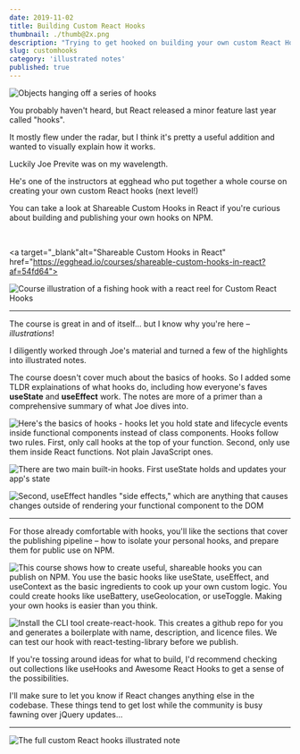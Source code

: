 ```yaml
---
date: 2019-11-02
title: Building Custom React Hooks
thumbnail: ./thumb@2x.png
description: "Trying to get hooked on building your own custom React Hooks?"
slug: customhooks
category: 'illustrated notes'
published: true
---
```


<NotesContainer>

<TwoCol>

<span>

![Objects hanging off a series of hooks](./thumb@2x.png)

</span>

<span>

You probably haven't heard, but <Link to="https://reactjs.org/docs/hooks-intro.html">React</Link> released a minor feature last year called "hooks".

It mostly flew under the radar, but I think it's pretty a useful addition and wanted to visually explain how it works.

</span>

</TwoCol>

Luckily <Link to="https://twitter.com/jsjoeio">Joe Previte</Link> was on my wavelength.

He's one of the instructors at <Link to="https://egghead.io/">egghead</Link> who put together a whole course on creating your own custom React hooks (next level!)



You can take a look at <Link to="https://egghead.io/courses/shareable-custom-hooks-in-react?af=54fd64">Shareable Custom Hooks in React</Link> if you're curious about building and publishing your own hooks on NPM.

<br />

<a target="_blank"alt="Shareable Custom Hooks in React" href="https://egghead.io/courses/shareable-custom-hooks-in-react?af=54fd64">

![Course illustration of a fishing hook with a react reel for Custom React Hooks](./shareable-custom-hooks-in-react.png)

</a>

---

The course is great in and of itself... but I know why you're here – _illustrations_!

I diligently worked through Joe's material and turned a few of the  highlights into illustrated notes.

The course doesn't cover much about the basics of hooks. So I added some TLDR explainations of what hooks do, including how everyone's faves **useState** and **useEffect** work.
The notes are more of a primer than a comprehensive summary of what Joe dives into.

![Here's the basics of hooks - hooks let you hold state and lifecycle events inside functional components instead of class components. Hooks follow two rules. First, only call hooks at the top of your function. Second, only use them inside React functions. Not plain JavaScript ones.](./customhooks-1.png)

![There are two main built-in hooks. First useState holds and updates your app's state](./customhooks-2.png)

![Second, useEffect handles "side effects," which are anything that causes changes outside of rendering your functional component to the DOM](./customhooks-3.png)

---

For those already comfortable with hooks, you'll like the sections that cover the publishing pipeline – how to isolate your personal hooks, and prepare them for public use on NPM.

![This course shows how to create useful, shareable hooks you can publish on NPM. You use the basic hooks like useState, useEffect, and useContext as the basic ingredients to cook up your own custom logic. You could create hooks like useBattery, useGeolocation, or useToggle. Making your own hooks is easier than you think.](./customhooks-4.png)

![Install the CLI tool create-react-hook. This creates a github repo for you and generates a boilerplate with name, description, and licence files. We can test our hook with react-testing-library before we publish.](./customhooks-5.png)

If you're tossing around ideas for what to build, I'd recommend checking out collections like  <Link to="https://usehooks.com/">useHooks</Link> and  <Link to="https://github.com/rehooks/awesome-react-hooks">Awesome React Hooks</Link> to get a sense of the possibilities.

I'll make sure to let you know if React changes anything else in the codebase. These things tend to get lost while the community is busy fawning over jQuery updates...

---

<FullNote coursename="Shareable Custom Hooks in React" courselink="http://bit.ly/3av6FvK">

![The full custom React hooks illustrated note](./customhooks-mini.png)

</FullNote>

</NotesContainer>